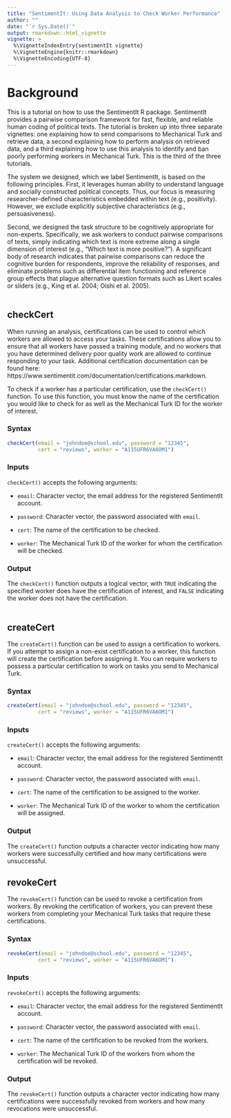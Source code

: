```yaml
---
title: "SentimentIt: Using Data Analysis to Check Worker Performance"
author: ""
date: "`r Sys.Date()`"
output: rmarkdown::html_vignette
vignette: >
  %\VignetteIndexEntry{sentimentIt vignette}
  %\VignetteEngine{knitr::rmarkdown}
  %\VignetteEncoding{UTF-8}
---
```


# Background

This is a tutorial on how to use the SentimentIt R package. SentimentIt provides a pairwise comparison framework for fast, flexible, and reliable human coding of political texts. The tutorial is broken up into three separate vignettes: one explaining how to send comparisons to Mechanical Turk and retrieve data, a second explaining how to perform analysis on retrieved data, and a third explaining how to use this analysis to identify and ban poorly performing workers in Mechanical Turk. This is the third of the three tutorials.

The system we designed, which we label SentimentIt, is based on the following principles. First, it leverages human ability to understand language and socially constructed political concepts. Thus, our focus is measuring researcher-defined characteristics embedded within text (e.g., positivity). However, we exclude explicitly subjective characteristics (e.g., persuasiveness).

Second, we designed the task structure to be cognitively appropriate for non-experts. Specifically, we ask workers to conduct pairwise comparisons of texts, simply indicating which text is more extreme along a single dimension of interest (e.g., “Which text is more positive?”). A significant body of research indicates that pairwise comparisons can reduce the cognitive burden for respondents, improve the reliability of responses, and eliminate problems such as differential item functioning and reference group effects that plague alternative question formats such as Likert scales or sliders (e.g., King et al. 2004; Oishi et al. 2005).
<br>
<br>

## checkCert

When running an analysis, certifications can be used to control which workers are allowed to access your tasks. These certifications allow you to ensure that all workers have passed a training module, and no workers that you have determined delivery poor quality work are allowed to continue responding to your task. Additional certification documentation can be found here: https://www.sentimentit.com/documentation/certifications.markdown.

To check if a worker has a particular certification, use the `checkCert()` function. To use this function, you must know the name of the certification you would like to check for as well as the Mechanical Turk ID for the worker of interest.

### Syntax

```r

checkCert(email = "johndoe@school.edu", password = "12345",
          cert = "reviews", worker = "A115UFR6VA6OM1")

```

### Inputs

`checkCert()` accepts the following arguments:

-   `email`: Character vector, the email address for the registered SentimentIt account.

-   `password`: Character vector, the password associated with `email`.

-   `cert`: The name of the certification to be checked.

-   `worker`: The Mechanical Turk ID of the worker for whom the certification will be checked.

### Output

The `checkCert()` function outputs a logical vector, with `TRUE` indicating the specified worker does have the certification of interest, and `FALSE` indicating the worker does not have the certification.
<br>
<br>

## createCert

The `createCert()` function can be used to assign a certification to workers. If you attempt to assign a non-exist certification to a worker, this function will create the certification before assigning it. You can require workers to possess a particular certification to work on tasks you send to Mechanical Turk.

### Syntax

```r

createCert(email = "johndoe@school.edu", password = "12345",
          cert = "reviews", worker = "A115UFR6VA6OM1")

```

### Inputs

`createCert()` accepts the following arguments:

-   `email`: Character vector, the email address for the registered SentimentIt account.

-   `password`: Character vector, the password associated with `email`.

-   `cert`: The name of the certification to be assigned to the worker.

-   `worker`: The Mechanical Turk ID of the worker to whom the certification will be assigned.

### Output

The `createCert()` function outputs a character vector indicating how many workers were successfully certified and how many certifications were unsuccessful.

## revokeCert

The `revokeCert()` function can be used to revoke a certification from workers. By revoking the certification of workers, you can prevent these workers from completing your Mechanical Turk tasks that require these certifications.

### Syntax

```r

revokeCert(email = "johndoe@school.edu", password = "12345",
          cert = "reviews", worker = "A115UFR6VA6OM1")

```

### Inputs 

`revokeCert()` accepts the following arguments:

-   `email`: Character vector, the email address for the registered SentimentIt account.

-   `password`: Character vector, the password associated with `email`.

-   `cert`: The name of the certification to be revoked from the workers.

-   `worker`: The Mechanical Turk ID of the workers from whom the certification will be revoked.

### Output

The `revokeCert()` function outputs a character vector indicating how many certifications were successfully revoked from workers and how many revocations were unsuccessful.
